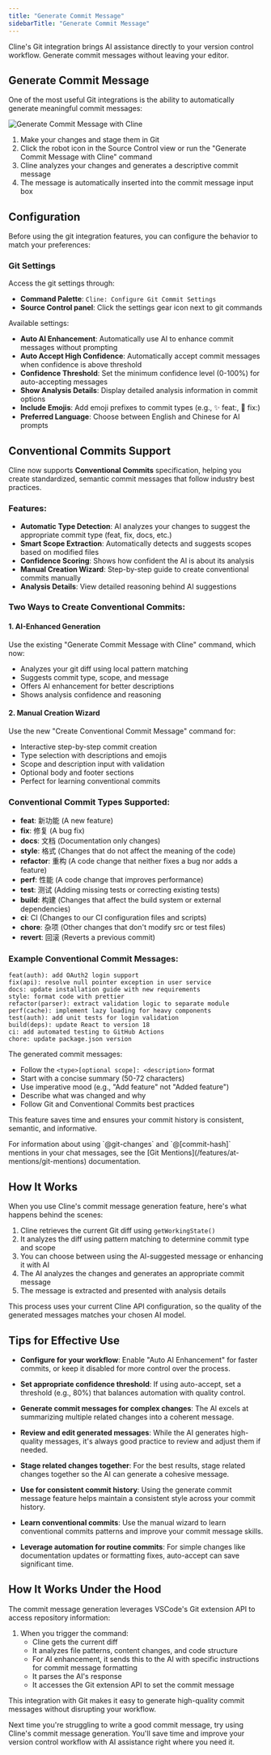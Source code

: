 ```yaml
---
title: "Generate Commit Message"
sidebarTitle: "Generate Commit Message"
---
```


Cline's Git integration brings AI assistance directly to your version control workflow. Generate commit messages without leaving your editor.

## Generate Commit Message

One of the most useful Git integrations is the ability to automatically generate meaningful commit messages:

<Frame>
	<img
		src="https://storage.googleapis.com/cline_public_images/docs/assets/generate-commit-message-with-cline.png"
		alt="Generate Commit Message with Cline"
	/>
</Frame>

1. Make your changes and stage them in Git
2. Click the robot icon in the Source Control view or run the "Generate Commit Message with Cline" command
3. Cline analyzes your changes and generates a descriptive commit message
4. The message is automatically inserted into the commit message input box

## Configuration

Before using the git integration features, you can configure the behavior to match your preferences:

### Git Settings

Access the git settings through:

-   **Command Palette**: `Cline: Configure Git Commit Settings`
-   **Source Control panel**: Click the settings gear icon next to git commands

Available settings:

-   **Auto AI Enhancement**: Automatically use AI to enhance commit messages without prompting
-   **Auto Accept High Confidence**: Automatically accept commit messages when confidence is above threshold
-   **Confidence Threshold**: Set the minimum confidence level (0-100%) for auto-accepting messages
-   **Show Analysis Details**: Display detailed analysis information in commit options
-   **Include Emojis**: Add emoji prefixes to commit types (e.g., ✨ feat:, 🐛 fix:)
-   **Preferred Language**: Choose between English and Chinese for AI prompts

## Conventional Commits Support

Cline now supports **Conventional Commits** specification, helping you create standardized, semantic commit messages that follow industry best practices.

### Features:

-   **Automatic Type Detection**: AI analyzes your changes to suggest the appropriate commit type (feat, fix, docs, etc.)
-   **Smart Scope Extraction**: Automatically detects and suggests scopes based on modified files
-   **Confidence Scoring**: Shows how confident the AI is about its analysis
-   **Manual Creation Wizard**: Step-by-step guide to create conventional commits manually
-   **Analysis Details**: View detailed reasoning behind AI suggestions

### Two Ways to Create Conventional Commits:

#### 1. AI-Enhanced Generation

Use the existing "Generate Commit Message with Cline" command, which now:

-   Analyzes your git diff using local pattern matching
-   Suggests commit type, scope, and message
-   Offers AI enhancement for better descriptions
-   Shows analysis confidence and reasoning

#### 2. Manual Creation Wizard

Use the new "Create Conventional Commit Message" command for:

-   Interactive step-by-step commit creation
-   Type selection with descriptions and emojis
-   Scope and description input with validation
-   Optional body and footer sections
-   Perfect for learning conventional commits

### Conventional Commit Types Supported:

-   **feat**: 新功能 (A new feature)
-   **fix**: 修复 (A bug fix)
-   **docs**: 文档 (Documentation only changes)
-   **style**: 格式 (Changes that do not affect the meaning of the code)
-   **refactor**: 重构 (A code change that neither fixes a bug nor adds a feature)
-   **perf**: 性能 (A code change that improves performance)
-   **test**: 测试 (Adding missing tests or correcting existing tests)
-   **build**: 构建 (Changes that affect the build system or external dependencies)
-   **ci**: CI (Changes to our CI configuration files and scripts)
-   **chore**: 杂项 (Other changes that don't modify src or test files)
-   **revert**: 回滚 (Reverts a previous commit)

### Example Conventional Commit Messages:

```
feat(auth): add OAuth2 login support
fix(api): resolve null pointer exception in user service
docs: update installation guide with new requirements
style: format code with prettier
refactor(parser): extract validation logic to separate module
perf(cache): implement lazy loading for heavy components
test(auth): add unit tests for login validation
build(deps): update React to version 18
ci: add automated testing to GitHub Actions
chore: update package.json version
```

The generated commit messages:

-   Follow the `<type>[optional scope]: <description>` format
-   Start with a concise summary (50-72 characters)
-   Use imperative mood (e.g., "Add feature" not "Added feature")
-   Describe what was changed and why
-   Follow Git and Conventional Commits best practices

This feature saves time and ensures your commit history is consistent, semantic, and informative.

<Tip>
	For information about using `@git-changes` and `@[commit-hash]` mentions in your chat messages, see the [Git
	Mentions](/features/at-mentions/git-mentions) documentation.
</Tip>

## How It Works

When you use Cline's commit message generation feature, here's what happens behind the scenes:

1. Cline retrieves the current Git diff using `getWorkingState()`
2. It analyzes the diff using pattern matching to determine commit type and scope
3. You can choose between using the AI-suggested message or enhancing it with AI
4. The AI analyzes the changes and generates an appropriate commit message
5. The message is extracted and presented with analysis details

This process uses your current Cline API configuration, so the quality of the generated messages matches your chosen AI model.

## Tips for Effective Use

-   **Configure for your workflow**: Enable "Auto AI Enhancement" for faster commits, or keep it disabled for more control over the process.

-   **Set appropriate confidence threshold**: If using auto-accept, set a threshold (e.g., 80%) that balances automation with quality control.

-   **Generate commit messages for complex changes**: The AI excels at summarizing multiple related changes into a coherent message.

-   **Review and edit generated messages**: While the AI generates high-quality messages, it's always good practice to review and adjust them if needed.

-   **Stage related changes together**: For the best results, stage related changes together so the AI can generate a cohesive message.

-   **Use for consistent commit history**: Using the generate commit message feature helps maintain a consistent style across your commit history.

-   **Learn conventional commits**: Use the manual wizard to learn conventional commits patterns and improve your commit message skills.

-   **Leverage automation for routine commits**: For simple changes like documentation updates or formatting fixes, auto-accept can save significant time.

## How It Works Under the Hood

The commit message generation leverages VSCode's Git extension API to access repository information:

1. When you trigger the command:
    - Cline gets the current diff
    - It analyzes file patterns, content changes, and code structure
    - For AI enhancement, it sends this to the AI with specific instructions for commit message formatting
    - It parses the AI's response
    - It accesses the Git extension API to set the commit message

This integration with Git makes it easy to generate high-quality commit messages without disrupting your workflow.

Next time you're struggling to write a good commit message, try using Cline's commit message generation. You'll save time and improve your version control workflow with AI assistance right where you need it.
